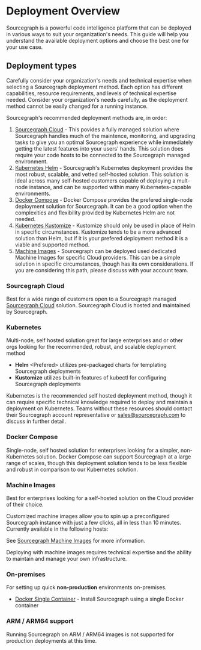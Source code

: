# Deployment Overview

Sourcegraph is a powerful code intelligence platform that can be deployed in various ways to suit your organization's needs. This guide will help you understand the available deployment options and choose the best one for your use case.

## Deployment types

Carefully consider your organization's needs and technical expertise when selecting a Sourcegraph deployment method. Each option has different capabilities, resource requirements, and levels of technical expertise needed. Consider your organization's needs carefully, as the deployment method cannot be easily changed for a running instance.

Sourcegraph's recommended deployment methods are, in order:
1. [Sourcegraph Cloud](#sourcegraph-cloud) - This povides a fully managed solution where Sourcegraph handles much of the maintence, monitoring, and upgrading tasks to give you an optimal Sourcegraph experience while immediately getting the latest features into your users' hands. This solution does require your code hosts to be connected to the Sourcegraph managed environment.
2. [Kubernetes Helm](#kubernetes) - Sourcegraph's Kubernetes deployment provides the most robust, scalable, and vetted self-hosted solution. This solution is ideal across many self-hosted customers capable of deploying a mult-node instance, and can be supported within many Kubernetes-capable environments.
3. [Docker Compose](#docker-compose) - Docker Compose provides the prefered single-node deployment solution for Sourcegraph. It can be a good option when the complexities and flexibility provided by Kubernetes Helm are not needed.
4. [Kubernetes Kustomize](#kubernetes) - Kustomize should only be used in place of Helm in specific circumstances. Kustomize tends to be a more advanced solution than Helm, but if it is your prefered deployment method it is a viable and supported method.
5. [Machine Images](#machine-images) - Sourcegraph can be deployed used dedicated Machine Images for specific Cloud providers. This can be a simple solution in specific circumstances, though has its own considerations. If you are considering this path, please discuss with your account team.

### Sourcegraph Cloud

Best for a wide range of customers open to a Sourcegraph managed [Sourcegraph Cloud](https://about.sourcegraph.com/get-started?t=enterprise) solution. Sourcegraph Cloud is hosted and maintained by Sourcegraph.

<LinkCards>

  <LinkCard href="https://about.sourcegraph.com/get-started?t=enterprise" imgSrc="https://sourcegraph.com/.assets/img/sourcegraph-mark.svg" imgAlt="Sourcegraph" title="Get a single-tenant instance managed by Sourcegraph." description="Sign up and get a 30 day free trial for your team." />

</LinkCards>

### Kubernetes

Multi-node, self hosted solution great for large enterprises and or other orgs looking for the recommended, robust, and scalable deployment method

- **Helm** <<e>Prefered</e>> utilizes pre-packaged charts for templating Sourcegraph deployments
- **Kustomize** utilizes built-in features of kubectl for configuring Sourcegraph deployments

<QuickLinks>
    <QuickLink title="Helm" icon='theming' href="/admin/deploy/kubernetes" />
    <QuickLink title="Kustomize" icon='lightbulb' href="/admin/deploy/kubernetes/kustomize" />
</QuickLinks>

<Callout type="note">Kubernetes is the recommended self hosted deployment method, though it can require specific technical knowledge required to deploy and maintain a deployment on Kubernetes. Teams without these resources should contact their Sourcegraph account representative or [sales@sourcegraph.com](mailto:sales@sourcegraph.com) to discuss in further detail.</Callout>

### Docker Compose

Single-node, self hosted solution for enterprises looking for a simpler, non-Kubernetes solution. Docker Compose can support Sourcegraph at a large range of scales, though this deployment solution tends to be less flexible and robust in comparison to our Kubernetes solution.

<QuickLinks>
  <QuickLink title="Docker Compose" icon='installation' href="/admin/deploy/docker-compose" />
</QuickLinks>

### Machine Images

Best for enterprises looking for a self-hosted solution on the Cloud provider of their choice.

Customized machine images allow you to spin up a preconfigured Sourcegraph instance with just a few clicks, all in less than 10 minutes. Currently available in the following hosts:

<QuickLinks>
  <QuickLink title="Amazon Machine Image (AMI)" icon='lightbulb' href="/admin/deploy/machine-images/aws-ami" />
  <QuickLink title="Google Compute Image" icon='presets' href="/admin/deploy/machine-images/gce" />
</QuickLinks>

See [Sourcegraph Machine Images](/admin/deploy/machine-images) for more information.

<Callout type="note">Deploying with machine images requires technical expertise and the ability to maintain and manage your own infrastructure.</Callout>

### On-premises

For setting up quick **non-production** environments on-premises.

  - [Docker Single Container](/admin/deploy/docker-single-container/) - Install Sourcegraph using a single Docker container

### ARM / ARM64 support

Running Sourcegraph on ARM / ARM64 images is not supported for production deployments at this time.
